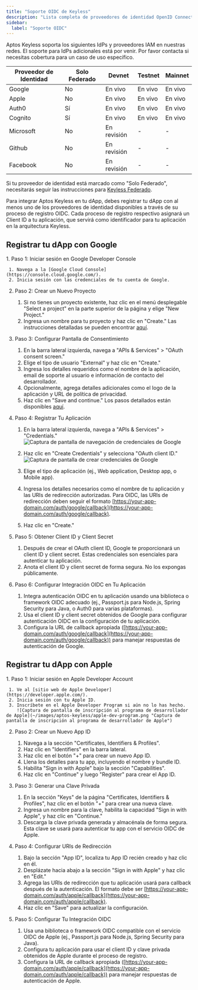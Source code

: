 ```yaml
---
title: "Soporte OIDC de Keyless"
description: "Lista completa de proveedores de identidad OpenID Connect soportados y opciones de configuración a través de las redes."
sidebar:
  label: "Soporte OIDC"
---
```



Aptos Keyless soporta los siguientes IdPs y proveedores IAM en nuestras redes. El soporte para IdPs adicionales está por venir. Por favor contacta si necesitas cobertura para un caso de uso específico.

| Proveedor de Identidad | Solo Federado | Devnet      | Testnet | Mainnet |
| ---------------------- | ------------- | ----------- | ------- | ------- |
| Google                 | No            | En vivo     | En vivo | En vivo |
| Apple                  | No            | En vivo     | En vivo | En vivo |
| Auth0                  | Sí            | En vivo     | En vivo | En vivo |
| Cognito                | Sí            | En vivo     | En vivo | En vivo |
| Microsoft              | No            | En revisión | -       | -       |
| Github                 | No            | En revisión | -       | -       |
| Facebook               | No            | En revisión | -       | -       |

Si tu proveedor de identidad está marcado como "Solo Federado", necesitarás seguir las instrucciones para [Keyless Federado](/es/build/guides/aptos-keyless/federated-keyless).

Para integrar Aptos Keyless en tu dApp, debes registrar tu dApp con al menos uno de los proveedores de identidad disponibles a través de su proceso de registro OIDC. Cada proceso de registro respectivo asignará un Client ID a tu aplicación, que servirá como identificador para tu aplicación en la arquitectura Keyless.

## Registrar tu dApp con Google

<Steps>
  1. Paso 1: Iniciar sesión en Google Developer Console

     1. Navega a la [Google Cloud Console](https://console.cloud.google.com/).
     2. Inicia sesión con las credenciales de tu cuenta de Google.

  2. Paso 2: Crear un Nuevo Proyecto

     1. Si no tienes un proyecto existente, haz clic en el menú desplegable "Select a project" en la parte superior de la página y elige "New Project."
     2. Ingresa un nombre para tu proyecto y haz clic en "Create." Las instrucciones detalladas se pueden encontrar [aquí](https://cloud.google.com/resource-manager/docs/creating-managing-projects#creating_a_project).

  3. Paso 3: Configurar Pantalla de Consentimiento

     1. En la barra lateral izquierda, navega a "APIs & Services" > "OAuth consent screen."
     2. Elige el tipo de usuario "External" y haz clic en "Create."
     3. Ingresa los detalles requeridos como el nombre de la aplicación, email de soporte al usuario e información de contacto del desarrollador.
     4. Opcionalmente, agrega detalles adicionales como el logo de la aplicación y URL de política de privacidad.
     5. Haz clic en "Save and continue." Los pasos detallados están disponibles [aquí](https://developers.google.com/workspace/guides/create-credentials#configure_the_oauth_consent_screen).

  4. Paso 4: Registrar Tu Aplicación

     1. En la barra lateral izquierda, navega a "APIs & Services" > "Credentials."
        ![Captura de pantalla de navegación de credenciales de Google](~/images/aptos-keyless/google-credentials-nav.png "Captura de pantalla de navegación de credenciales de Google")

     2. Haz clic en "Create Credentials" y selecciona "OAuth client ID."
        ![Captura de pantalla de crear credenciales de Google](~/images/aptos-keyless/google-create-credentials.png "Captura de pantalla de crear credenciales de Google")

     3. Elige el tipo de aplicación (ej., Web application, Desktop app, o Mobile app).

     4. Ingresa los detalles necesarios como el nombre de tu aplicación y las URIs de redirección autorizadas. Para OIDC, las URIs de redirección deben seguir el formato [https://your-app-domain.com/auth/google/callback](https://your-app-domain.com/auth/google/callback).

     5. Haz clic en "Create."

  5. Paso 5: Obtener Client ID y Client Secret

     1. Después de crear el OAuth client ID, Google te proporcionará un client ID y client secret. Estas credenciales son esenciales para autenticar tu aplicación.
     2. Anota el client ID y client secret de forma segura. No los expongas públicamente.

  6. Paso 6: Configurar Integración OIDC en Tu Aplicación

     1. Integra autenticación OIDC en tu aplicación usando una biblioteca o framework OIDC adecuado (ej., Passport.js para Node.js, Spring Security para Java, o Auth0 para varias plataformas).
     2. Usa el client ID y client secret obtenidos de Google para configurar autenticación OIDC en la configuración de tu aplicación.
     3. Configura la URL de callback apropiada ([https://your-app-domain.com/auth/google/callback](https://your-app-domain.com/auth/google/callback)) para manejar respuestas de autenticación de Google.
</Steps>

## Registrar tu dApp con Apple

<Steps>
  1. Paso 1: Iniciar sesión en Apple Developer Account

     1. Ve al [sitio web de Apple Developer](https://developer.apple.com/).
     2. Inicia sesión con tu Apple ID.
     3. Inscríbete en el Apple Developer Program si aún no lo has hecho.
        ![Captura de pantalla de inscripción al programa de desarrollador de Apple](~/images/aptos-keyless/apple-dev-program.png "Captura de pantalla de inscripción al programa de desarrollador de Apple")

  2. Paso 2: Crear un Nuevo App ID

     1. Navega a la sección "Certificates, Identifiers & Profiles".
     2. Haz clic en "Identifiers" en la barra lateral.
     3. Haz clic en el botón "+" para crear un nuevo App ID.
     4. Llena los detalles para tu app, incluyendo el nombre y bundle ID.
     5. Habilita "Sign in with Apple" bajo la sección "Capabilities".
     6. Haz clic en "Continue" y luego "Register" para crear el App ID.

  3. Paso 3: Generar una Clave Privada

     1. En la sección "Keys" de la página "Certificates, Identifiers & Profiles", haz clic en el botón "+" para crear una nueva clave.
     2. Ingresa un nombre para la clave, habilita la capacidad "Sign in with Apple", y haz clic en "Continue."
     3. Descarga la clave privada generada y almacénala de forma segura. Esta clave se usará para autenticar tu app con el servicio OIDC de Apple.

  4. Paso 4: Configurar URIs de Redirección

     1. Bajo la sección "App ID", localiza tu App ID recién creado y haz clic en él.
     2. Desplázate hacia abajo a la sección "Sign in with Apple" y haz clic en "Edit."
     3. Agrega las URIs de redirección que tu aplicación usará para callback después de la autenticación. El formato debe ser [https://your-app-domain.com/auth/apple/callback](https://your-app-domain.com/auth/apple/callback).
     4. Haz clic en "Save" para actualizar la configuración.

  5. Paso 5: Configurar Tu Integración OIDC

     1. Usa una biblioteca o framework OIDC compatible con el servicio OIDC de Apple (ej., Passport.js para Node.js, Spring Security para Java).
     2. Configura tu aplicación para usar el client ID y clave privada obtenidos de Apple durante el proceso de registro.
     3. Configura la URL de callback apropiada ([https://your-app-domain.com/auth/apple/callback](https://your-app-domain.com/auth/apple/callback)) para manejar respuestas de autenticación de Apple.
</Steps>
